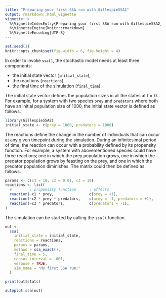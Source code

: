 ```yaml
---
title: "Preparing your first SSA run with GillespieSSA2"
output: rmarkdown::html_vignette
vignette: >
  %\VignetteIndexEntry{Preparing your first SSA run with GillespieSSA2}
  %\VignetteEngine{knitr::rmarkdown}
  %\VignetteEncoding{UTF-8}
---
```


<!-- github markdown built using 
rmarkdown::render("vignettes/1_preparing_your_first_run.Rmd", output_format = "github_document")
-->


```r
set.seed(1)
knitr::opts_chunk$set(fig.width = 6, fig.height = 4)
```


In order to invoke `ssa()`, the stochastic model needs at least three components:

* the initial state vector (`initial_state`),
* the reactions (`reactions`),
* the final time of the simulation (`final_time`).

The initial state vector defines the population sizes in all the states
at $t = 0$. For example, for a system with two species `prey` and `predators`
where both have an initial population size of 1000, the initial state vector
is defined as follows.
```r
library(GillespieSSA2)
initial_state <- c(prey = 1000, predators = 1000)
```

The reactions define the change in the number of individuals that can 
occur at any given timepoint during the simulation.
During an infinitesimal period of time, the reaction can occur with a 
probability defined by its propensity function.
For example, a system with abovementioned species could have three reactions;
one in which the prey population grows, one in which the predator
population grows by feasting on the prey, and one in which the predator
population diminishes. The matrix could then be defined as follows.
```r
params <- c(c1 = 10, c2 = 0.01, c3 = 10)
reactions <- list(
  #        ↓ propensity function      ↓ effects                        ↓ name for reaction
  reaction(~c1 * prey,                c(prey = +1),                    name = "prey_up"),
  reaction(~c2 * prey * predators,    c(prey = -1, predators = +1),    name = "predation"),
  reaction(~c3 * predators,           c(predators = -1),               name = "pred_down")
)
```

The simulation can be started by calling the `ssa()` function.
```r
out <- 
  ssa(
    initial_state = initial_state,
    reactions = reactions,
    params = params,
    method = ssa_exact(),
    final_time = 5,
    census_interval = .001,
    verbose = TRUE,
    sim_name = "My first SSA run!"
  )
```

```r
print(out$stats)
```

```r
autoplot.ssa(out)
```
